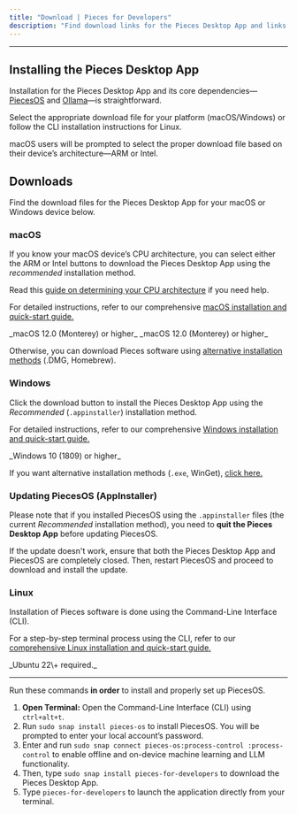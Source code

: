 ```yaml
---
title: "Download | Pieces for Developers"
description: "Find download links for the Pieces Desktop App and links to OS-specific and method-specific installation guides."
---
```


---

## Installing the Pieces Desktop App

Installation for the Pieces Desktop App and its core dependencies—[PiecesOS](https://docs.pieces.app/products/core-dependencies/pieces-os) and [Ollama](https://docs.pieces.app/products/core-dependencies/ollama)—is straightforward.

Select the appropriate download file for your platform (macOS/Windows) or follow the CLI installation instructions for Linux.

<info>
  macOS users will be prompted to select the proper download file based on their device’s architecture—ARM or Intel.
</info>

## Downloads

Find the download files for the Pieces Desktop App for your macOS or Windows device below.

### macOS

If you know your macOS device’s CPU architecture, you can select either the ARM or Intel buttons to download the Pieces Desktop App using the _recommended_ installation method.

Read this [guide on determining your CPU architecture](https://docs.pieces.app/products/desktop/troubleshooting/macos#checking-cpu-type) if you need help.

For detailed instructions, refer to our comprehensive [macOS installation and quick-start guide.](https://docs.pieces.app/products/meet-pieces/macos-installation-guide)

<CardGroup cols={2}>
  <Card title="Apple Silicon / ARM" href="https://builds.pieces.app/stages/production/macos_packaging/pkg-arm64/download?download=true&product=DOCUMENTATION_WEBSITE&ga_visitor=286281413.1724689222&_gl=1*soqacc*_gcl_au*MTgwNDcwNzY1OC4xNzQwNDA5MjEz*_ga*Mjg2MjgxNDEzLjE3MjQ2ODkyMjI.*_ga_BVYEFRWCYX*MTc0MDU3NzUzMS42My4xLjE3NDA1OTM3MjEuNTIuMC4w">
    _macOS 12.0 (Monterey) or higher_
  </Card>
  <Card title="Intel" href="https://builds.pieces.app/stages/production/macos_packaging/pkg/download?download=true&product=DOCUMENTATION_WEBSITE&ga_visitor=108380292.1740593596&_gl=1*1vo6txu*_gcl_au*MTE0NTE1OTUyLjE3NDA1OTM1OTY.*_ga*MTA4MzgwMjkyLjE3NDA1OTM1OTY.*_ga_BVYEFRWCYX*MTc0MDU5MzU5NS4xLjEuMTc0MDU5MzYxMS40NC4wLjA.">
    _macOS 12.0 (Monterey) or higher_
  </Card>
</CardGroup>

Otherwise, you can download Pieces software using [alternative installation methods](https://docs.pieces.app/products/meet-pieces/macos-installation-guide) (.DMG, Homebrew).

### Windows

Click the download button to install the Pieces Desktop App using the _Recommended_ (`.appinstaller`) installation method.

For detailed instructions, refer to our comprehensive [Windows installation and quick-start guide.](https://docs.pieces.app/products/meet-pieces/windows-installation-guide)

<Card title="Windows" href="https://builds.pieces.app/stages/production/appinstaller/pieces_for_x.appinstaller?_gl=1*o2haep*_gcl_au*MTA2NTQ0NTg3OC4xNzM4NjI2MzMx*_ga*MTkzMTk3NjkzNy4xNzM4NjI2MzMx*_ga_BVYEFRWCYX*MTc0NjIwNTI5OS45LjEuMTc0NjIxMzY2MC41NC4wLjA.">
  _Windows 10 (1809) or higher_
</Card>

If you want alternative installation methods (`.exe`, WinGet), [click here.](https://docs.pieces.app/products/desktop/troubleshooting/windows#alternative-installation-methods)

### Updating PiecesOS (AppInstaller)

Please note that if you installed PiecesOS using the `.appinstaller` files (the current _Recommended_ installation method), you need to **quit the Pieces Desktop App** before updating PiecesOS.

If the update doesn't work, ensure that both the Pieces Desktop App and PiecesOS are completely closed. Then, restart PiecesOS and proceed to download and install the update.

### Linux

Installation of Pieces software is done using the Command-Line Interface (CLI).

For a step-by-step terminal process using the CLI, refer to our [comprehensive Linux installation and quick-start guide.](https://docs.pieces.app/products/meet-pieces/linux-installation-guide)

<Card title="Download — Linux">
  _Ubuntu 22\+ required._

  ---

  Run these commands **in order** to install and properly set up PiecesOS.

  1. **Open Terminal:** Open the Command-Line Interface (CLI) using `ctrl+alt+t`.
  2. Run `sudo snap install pieces-os` to install PiecesOS. You will be prompted to enter your local account’s password.
  3. Enter and run `sudo snap connect pieces-os:process-control :process-control` to enable offline and on-device machine learning and LLM functionality.
  4. Then, type `sudo snap install pieces-for-developers` to download the Pieces Desktop App.
  5. Type `pieces-for-developers` to launch the application directly from your terminal.
</Card>